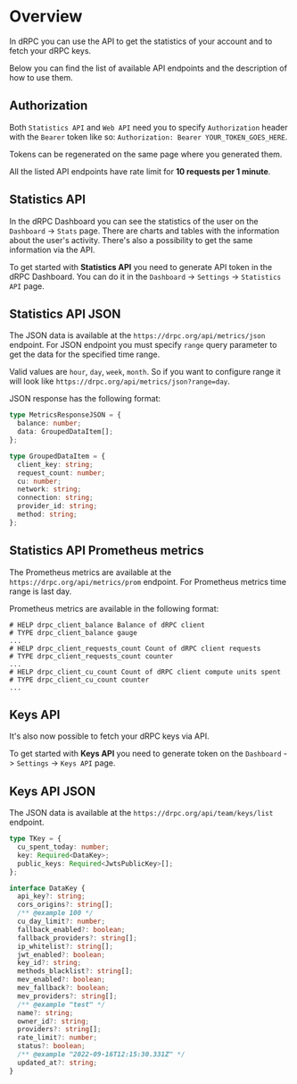 # Overview

In dRPC you can use the API to get the statistics of your account and to fetch your dRPC keys.

Below you can find the list of available API endpoints and the description of how to use them.

## Authorization

Both `Statistics API` and `Web API` need you to specify `Authorization` header with the `Bearer` token like so:
`Authorization: Bearer YOUR_TOKEN_GOES_HERE`.

Tokens can be regenerated on the same page where you generated them.

All the listed API endpoints have rate limit for **10 requests per 1 minute**.

## Statistics API

In the dRPC Dashboard you can see the statistics of the user on the `Dashboard` -> `Stats` page. There are charts and tables with the information about the user's activity.
There's also a possibility to get the same information via the API.

To get started with **Statistics API** you need to generate API token in the dRPC Dashboard. You can do it in the `Dashboard` -> `Settings` -> `Statistics API` page.

## Statistics API JSON

The JSON data is available at the `https://drpc.org/api/metrics/json` endpoint.
For JSON endpoint you must specify `range` query parameter to get the data for the specified time range.

Valid values are `hour`, `day`, `week`, `month`. So if you want to configure range it will look like `https://drpc.org/api/metrics/json?range=day`.

JSON response has the following format:

```ts copy
type MetricsResponseJSON = {
  balance: number;
  data: GroupedDataItem[];
};

type GroupedDataItem = {
  client_key: string;
  request_count: number;
  cu: number;
  network: string;
  connection: string;
  provider_id: string;
  method: string;
};
```

## Statistics API Prometheus metrics

The Prometheus metrics are available at the `https://drpc.org/api/metrics/prom` endpoint.
For Prometheus metrics time range is last day.

Prometheus metrics are available in the following format:

```text copy
# HELP drpc_client_balance Balance of dRPC client
# TYPE drpc_client_balance gauge
...
# HELP drpc_client_requests_count Count of dRPC client requests
# TYPE drpc_client_requests_count counter
...
# HELP drpc_client_cu_count Count of dRPC client compute units spent
# TYPE drpc_client_cu_count counter
...
```

## Keys API

It's also now possible to fetch your dRPC keys via API.

To get started with **Keys API** you need to generate token on the `Dashboard` -> `Settings` -> `Keys API` page.

## Keys API JSON

The JSON data is available at the `https://drpc.org/api/team/keys/list` endpoint.

```ts copy
type TKey = {
  cu_spent_today: number;
  key: Required<DataKey>;
  public_keys: Required<JwtsPublicKey>[];
};

interface DataKey {
  api_key?: string;
  cors_origins?: string[];
  /** @example 100 */
  cu_day_limit?: number;
  fallback_enabled?: boolean;
  fallback_providers?: string[];
  ip_whitelist?: string[];
  jwt_enabled?: boolean;
  key_id?: string;
  methods_blacklist?: string[];
  mev_enabled?: boolean;
  mev_fallback?: boolean;
  mev_providers?: string[];
  /** @example "test" */
  name?: string;
  owner_id?: string;
  providers?: string[];
  rate_limit?: number;
  status?: boolean;
  /** @example "2022-09-16T12:15:30.331Z" */
  updated_at?: string;
}
```
